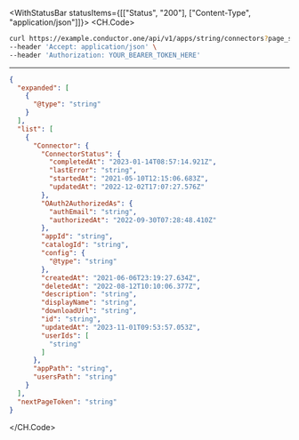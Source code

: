 

<WithStatusBar statusItems={[["Status", "200"], ["Content-Type", "application/json"]]}>
  <CH.Code>
  ```bash Example Request
  curl https://example.conductor.one/api/v1/apps/string/connectors?page_size=7805.29&page_token=string \
--header 'Accept: application/json' \
--header 'Authorization: YOUR_BEARER_TOKEN_HERE'
  ```
  ---

  ```json Example Response
  {
    "expanded": [
      {
        "@type": "string"
      }
    ],
    "list": [
      {
        "Connector": {
          "ConnectorStatus": {
            "completedAt": "2023-01-14T08:57:14.921Z",
            "lastError": "string",
            "startedAt": "2021-05-10T12:15:06.683Z",
            "updatedAt": "2022-12-02T17:07:27.576Z"
          },
          "OAuth2AuthorizedAs": {
            "authEmail": "string",
            "authorizedAt": "2022-09-30T07:28:48.410Z"
          },
          "appId": "string",
          "catalogId": "string",
          "config": {
            "@type": "string"
          },
          "createdAt": "2021-06-06T23:19:27.634Z",
          "deletedAt": "2022-08-12T10:10:06.377Z",
          "description": "string",
          "displayName": "string",
          "downloadUrl": "string",
          "id": "string",
          "updatedAt": "2023-11-01T09:53:57.053Z",
          "userIds": [
            "string"
          ]
        },
        "appPath": "string",
        "usersPath": "string"
      }
    ],
    "nextPageToken": "string"
  }
  ```
  </CH.Code>
</WithStatusBar>
